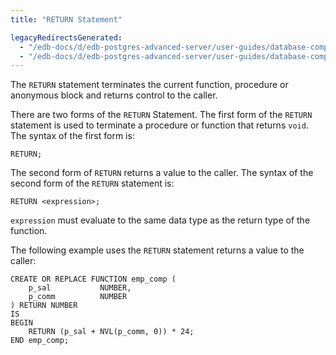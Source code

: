 ```yaml
---
title: "RETURN Statement"

legacyRedirectsGenerated:
  - "/edb-docs/d/edb-postgres-advanced-server/user-guides/database-compatibility-stored-procedural-language-guide/13/return_statement.html"
  - "/edb-docs/d/edb-postgres-advanced-server/user-guides/database-compatibility-stored-procedural-language-guide/latest/return_statement.html"
---
```


<div id="return_statement" class="registered_link"></div>

The `RETURN` statement terminates the current function, procedure or anonymous block and returns control to the caller.

There are two forms of the `RETURN` Statement. The first form of the `RETURN` statement is used to terminate a procedure or function that returns `void`. The syntax of the first form is:

```text
RETURN;
```

The second form of `RETURN` returns a value to the caller. The syntax of the second form of the `RETURN` statement is:

```text
RETURN <expression>;
```

`expression` must evaluate to the same data type as the return type of the function.

The following example uses the `RETURN` statement returns a value to the caller:

```text
CREATE OR REPLACE FUNCTION emp_comp (
    p_sal           NUMBER,
    p_comm          NUMBER
) RETURN NUMBER
IS
BEGIN
    RETURN (p_sal + NVL(p_comm, 0)) * 24;
END emp_comp;
```
